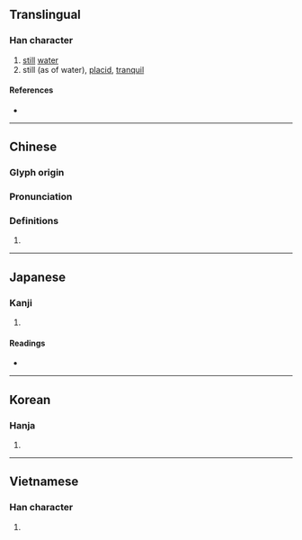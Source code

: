 {{character info/new}}
==Translingual==

===Han character===
{{Han char|rn=85|rad=水|as=13|sn=16|four=30116|canj=EYWM|ids=⿰氵亶}}

# [[still]] [[water]]
# still (as of water), [[placid]], [[tranquil]]

====References====
* {{Han ref|kx=0653.310|dkj=18416|dj=1063.240|hdz=31763.030|uh=6FB6|ud=28598|bh=BF47|bd=48967}}

----

==Chinese==
{{zh-forms}}

===Glyph origin===
{{Han etym}}

===Pronunciation===
{{zh-pron
|m=chán
|c=sin4
|mc=y
|oc=y
|cat=
}}

===Definitions===
{{zh-hanzi}}

# {{rfdef|zh}}

----

==Japanese==

===Kanji===
{{ja-kanji|grade=|rs=水13}}

# {{defn|lang=ja|sort=水13}}

====Readings====
* {{ja-readings|on=[[せん]] (sen), [[ぜん]] (zen), [[てん]] (ten), [[でん]] (den)|kun=}}

----

==Korean==

===Hanja===
{{ko-hanja|hangeul=전|eumhun=|rv=jeon|mr=chŏn|y=cen}}

# {{defn|lang=ko|sort=水13}}

----

==Vietnamese==

===Han character===
{{vi-readings|rs=水13| hanviet = thiền, đạn}}

# {{defn|lang=vi|sort=水13}}